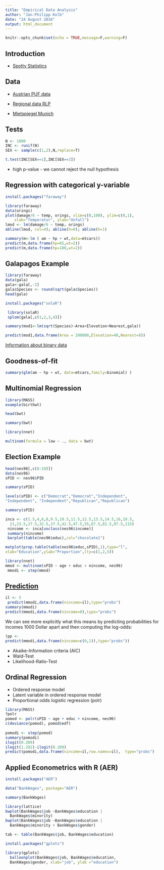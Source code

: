 ```yaml
---
title: "Empirical Data Analysis"
author: "Jan-Philipp Kolb"
date: "24 August 2016"
output: html_document
---
```


```r
knitr::opts_chunk$set(echo = TRUE,message=F,warning=F)
```

## Introduction

- [Spotty Statistics](http://www.statlit.org/pdf/2011SchieldISI6up.pdf)


## Data

- [Austrian PUF data](http://www.statistik.at/web_de/services/mikrodaten_fuer_forschung_und_lehre/kostenloser_download_von_testdaten/index.html)

- [Regional data RLP](http://www.statistik.rlp.de/regionaldaten/meine-heimat/)

- [Mietspiegel Munich](http://www.statistik.lmu.de/service/datenarchiv/miete/miete03.html)

## Tests

```r
N <- 1000
INC <- runif(N)
SEX <- sample(c(1,2),N,replace=T)

t.test(INC[SEX==1],INC[SEX==2])
```

- high p-value - we cannot reject the null hypothesis

## Regression with categorical y-variable

```r
install.packages("faraway")
```


```r
library(faraway)
data(orings)
plot(damage/6 ~ temp, orings, xlim=c(0,100), ylim=c(0,1),
    xlab="Temperatur", ylab="Unfall")
lmod <- lm(damage/6 ~ temp, orings)
abline(lmod, col=4); abline(h=0); abline(h=1)
```


```r
summary(m<-lm ( am ~ hp + wt,data=mtcars))
predict(m,data.frame(hp=65,wt=2))
predict(m,data.frame(hp=180,wt=2))
```


## Galapagos Example

```r
library(faraway)
data(gala)
gala<-gala[,-2]
gala$Species <- round(sqrt(gala$Species))
head(gala)
```


```r
install.packages("solaR")
```


```r
 library(solaR)
 splom(gala[,c(1,2,3,4)])
```

```r
summary(mod1<-lm(sqrt(Species)~Area+Elevation+Nearest,gala))
```

```r
predict(mod1,data.frame(Area = 200000,Elevation=40,Nearest=8))
```

[Information about binary data](http://stat.ethz.ch/education/semesters/WS_2005_06/asr/folien.pdf)


## Goodness-of-fit

```r
summary(glm(am ~ hp + wt, data=mtcars,family=binomial) )
```

## Multinomial Regression

```r
library(MASS)
example(birthwt)

head(bwt)

summary(bwt)
```

```r
library(nnet)

multinom(formula = low ~ ., data = bwt)
```

## Election Example

```r
head(nes96[,c(8:10)])
data(nes96)
sPID <- nes96$PID

summary(sPID)

levels(sPID) <- c("Democrat","Democrat","Independent",
"Independent", "Independent","Republican","Republican")

summary(sPID)

inca <- c(1.5,4,6,8,9.5,10.5,11.5,12.5,13.5,14.5,16,18.5,
  21,23.5,27.5,32.5,37.5,42.5,47.5,55,67.5,82.5,97.5,115)
 nincome <- inca[unclass(nes96$income)]
 summary(nincome)
 barplot(table(nes96$educ),col="chocolate1")
```

```r
matplot(prop.table(table(nes96$educ,sPID),1),type="l",
xlab="Education",ylab="Proportion",lty=c(1,2,5))
```

```r
library(nnet)
mmod <- multinom(sPID ~ age + educ + nincome, nes96)
 mmodi <- step(mmod)
```

## [Prediction](http://www.dartmouth.edu/~chance/teaching_aids/books_articles/probability_book/Chapters1-12.pdf)

```r
il <- 5
 predict(mmodi,data.frame(nincome=il),type="probs")
summary(mmodi)
predict(mmodi,data.frame(nincome=0),type="probs")
```

We can see more explicitly what this means by predicting probabilities for incomes 1000 Dollar apart and then computing the log-odds:

```r
(pp <-
predict(mmodi,data.frame(nincome=c(0,1)),type="probs"))
```

- Akaike-Information criteria (AIC)
- Wald-Test
- Likelihood-Ratio-Test


##  Ordinal Regression

- Ordered response model
- Latent variable in ordered response model
- Proportional odds logistic regression (polr)

```r
library(MASS)
?polr
pomod <- polr(sPID ~ age + educ + nincome, nes96)
c(deviance(pomod), pomod$edf)
  
pomodi <- step(pomod)
summary(pomodi)
ilogit(0.209)
ilogit(1.292)-ilogit(0.209)
predict(pomodi,data.frame(nincome=il,row.names=il),  type="probs")
```

## Applied Econometrics with R (AER)

```r
install.packages("AER")
```


```r
data("BankWages", package="AER")

summary(BankWages)
```

```r
library(lattice)
bwplot(BankWages$job ~BankWages$education | 
  BankWages$minority)
bwplot(BankWages$job ~BankWages$education | 
  BankWages$minority + BankWages$gender)
```

```r
tab <- table(BankWages$job, BankWages$education)
```

```r
install.packages("gplots")
```



```r
library(gplots)
  balloonplot(BankWages$job, BankWages$education,
  BankWages$gender, xlab="job", ylab ="education")
```

